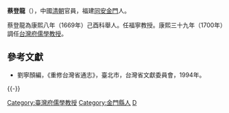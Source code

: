 '''蔡登龍'''（{{bd|？||？|catIdx=}}），中國[[清朝|清朝]]官員，福建[[同安|同安]][[金門|金門]]人。

蔡登龍為康熙八年（1669年）己酉科舉人。任福寧教授。康熙三十九年（1700年）調任[[台灣府儒學教授|台灣府儒學教授]]。

==參考文獻==
*劉寧顏編，《重修台灣省通志》，臺北市，台灣省文獻委員會，1994年。

{{-}}
{{start box}}
{{s-off}}
{{Succession box|[[李中素|李中素]]|[[林華昌|林華昌]]|[[臺灣府|臺灣府]][[臺灣府儒學教授|儒學教授]]|<small>康熙三十九年（1700年）任</small>}}
{{end box}}
{{清朝人物小作品}}

{{DEFAULTSORT:Cai蔡}}
[[Category:臺灣府儒學教授|Category:臺灣府儒學教授]]
[[Category:金門縣人|Category:金門縣人]]
[[Category:蔡姓|D]]